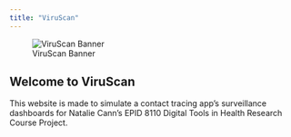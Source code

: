```yaml
---
title: "ViruScan"
---
```

![ViruScan Banner](frontpagebanner.png)

## Welcome to ViruScan

This website is made to simulate a contact tracing app's surveillance dashboards for Natalie Cann's EPID 8110 Digital Tools in Health Research Course Project. 

